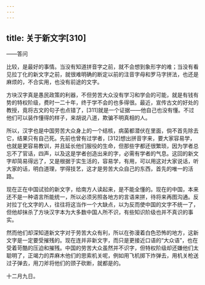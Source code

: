 ```yaml
---
---
---
```

title: 关于新文字[310]
---




——答问

比较，是最好的事情。当没有知道拼音字之前，就不会想到象形字的难；当没有看见拉丁化的新文字之前，就很难明确的断定以前的注音字母和罗马字拼法，也还是麻烦的，不合实用，也没有前途的文字。

方块汉字真是愚民政策的利器，不但劳苦大众没有学习和学会的可能，就是有钱有势的特权阶级，费时一二十年，终于学不会的也多得很。最近，宣传古文的好处的教授，竟将古文的句子也点错了，[311]就是一个证据——他自己也没有懂。不过他们可以装作懂得的样子，来胡说八道，欺骗不明真相的人。

所以，汉字也是中国劳苦大众身上的一个结核，病菌都潜伏在里面，倘不首先除去它，结果只有自己死。先前也曾有过学者，[312]想出拼音字来，要大家容易学，也就是更容易教训，并且延长他们服役的生命，但那些字都还很繁琐，因为学者总忘不了官话，四声，以及这是学者创造出来的字，必需有学者的气息。这回的新文字却简易得远了，又是根据于实生活的，容易学，有用，可以用这对大家说话，听大家的话，明白道理，学得技艺，这才是劳苦大众自己的东西，首先的唯一的活路。

现在正在中国试验的新文字，给南方人读起来，是不能全懂的。现在的中国，本来还不是一种语言所能统一，所以必须另照各地方的言语来拼，待将来再图沟通。反对拉丁化文字的人，往往将这当作一个大缺点，以为反而使中国的文字不统一了，但他却抹杀了方块汉字本为大多数中国人所不识，有些知识阶级也并不真识的事实。

然而他们却深知道新文字对于劳苦大众有利，所以在弥漫着白色恐怖的地方，这新文字是一定要受摧残的。现在连并非新文字，而只是更接近口语的“大众语”，也在受着苛酷的压迫和摧残。中国的劳苦大众虽然并不识字，但特权阶级却还嫌他们太聪明了，正竭力的弄麻木他们的思索机关呢，例如用飞机掷下炸弹去，用机关枪送过子弹去，用刀斧将他们的颈子砍断，就都是的。

十二月九日。